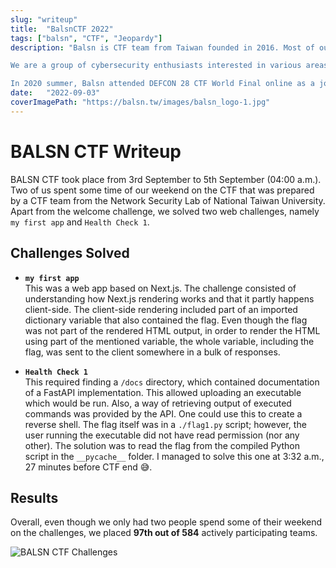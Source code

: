 ```yaml
---
slug: "writeup"
title:  "BalsnCTF 2022"
tags: ["balsn", "CTF", "Jeopardy"]
description: "Balsn is CTF team from Taiwan founded in 2016. Most of our current members are affiliated with Network Security Lab in National Taiwan University. We actively participate in online and onsite CTF competitions. You can browse our recently participated events and rankings on CTFtime. We also publish writeups on CTF challenges.

We are a group of cybersecurity enthusiasts interested in various areas including software security, binary analysis, web security, cryptography, IoT security, and etc. Besides our own research, all of us enjoy playing CTF because we believe it is an excellent chance to hone our skills in practice, catch up with the latest trend, and most importantly – compete and have fun!

In 2020 summer, Balsn attended DEFCON 28 CTF World Final online as a joint team HITCON⚔Balsn, collaborating with HITCON. We ranked in third place in this great competition."
date:   "2022-09-03"
coverImagePath: "https://balsn.tw/images/balsn_logo-1.jpg"
---
```


# BALSN CTF Writeup

BALSN CTF took place from 3rd September to 5th September (04:00 a.m.). Two of us spent some time of our weekend on the CTF that was prepared by a CTF team from the Network Security Lab of National Taiwan University. Apart from the welcome challenge, we solved two web challenges, namely `my first app` and `Health Check 1`.

## Challenges Solved

- **`my first app`**  
  This was a web app based on Next.js. The challenge consisted of understanding how Next.js rendering works and that it partly happens client-side. The client-side rendering included part of an imported dictionary variable that also contained the flag. Even though the flag was not part of the rendered HTML output, in order to render the HTML using part of the mentioned variable, the whole variable, including the flag, was sent to the client somewhere in a bulk of responses.

- **`Health Check 1`**  
  This required finding a `/docs` directory, which contained documentation of a FastAPI implementation. This allowed uploading an executable which would be run. Also, a way of retrieving output of executed commands was provided by the API. One could use this to create a reverse shell. The flag itself was in a `./flag1.py` script; however, the user running the executable did not have read permission (nor any other). The solution was to read the flag from the compiled Python script in the `__pycache__` folder. I managed to solve this one at 3:32 a.m., 27 minutes before CTF end 😅.

## Results

Overall, even though we only had two people spend some of their weekend on the challenges, we placed **97th out of 584** actively participating teams.

![BALSN CTF Challenges](img/balsnctf_challenges.png)
